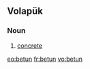 {{also|betún}}
==Volapük==

===Noun===
{{head|vo|noun}}

# [[concrete]]

[[eo:betun]]
[[fr:betun]]
[[vo:betun]]